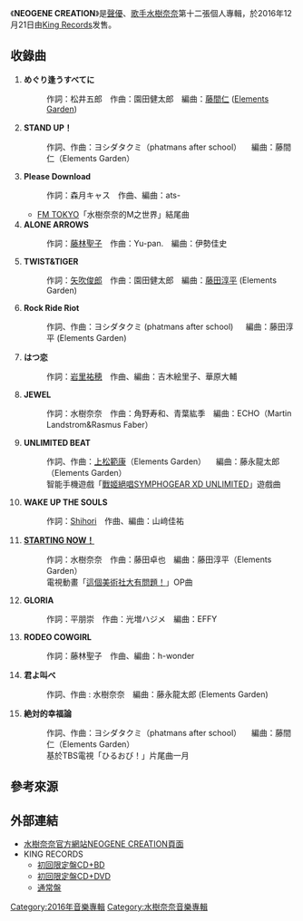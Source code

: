 {{Notability Unreferenced|time=2017-02-10T01:37:51+00:00}}
{{unreferenced|time=2017-02-09T23:43:36+00:00}}
{{Infobox Album
| Name           = NEOGENE CREATION
| Cover          = 
| Caption    = 初回限定盤CD+BD封面
| Type           = [[錄音室專輯|錄音室專輯]]
| Artist         = [[水樹奈奈|水樹奈奈]]
| Released       = 2016年12月21日
| Recorded       = 
| Genre          = [[J-POP|J-POP]]
| Length         = 
| Label          = [[King_Records|King Records]]<br/>KICS-93456（CD＋Blu-ray盤）<br/>KICS-93457（CD+DVD盤）<br/>KICS-3456（通常盤）
| Producer       = 
| Reviews        = 
| Last album     = [[SMASHING_ANTHEMS|SMASHING ANTHEMS]]<br/>（2015年）
| This album     = '''NEOGENE CREATION'''<br/>（2016年）
}}

《'''NEOGENE CREATION'''》是[[聲優|聲優]]、[[歌手|歌手]][[水樹奈奈|水樹奈奈]]第十二張個人專輯，於2016年12月21日由[[King_Records|King Records]]发售。

== 收錄曲 ==
# '''めぐり逢うすべてに''' 
#: 作詞：松井五郎　作曲：園田健太郎　編曲：[[藤間仁|藤間仁]] ([[Elements_Garden|Elements Garden]]) 
# '''STAND UP！'''
#: 作詞、作曲：ヨシダタクミ（phatmans after school） 　編曲：藤間仁（Elements Garden） 
# '''Please Download'''
#: 作詞：森月キャス　作曲、編曲：ats-
#* [[FM_TOKYO|FM TOKYO]]「水樹奈奈的M之世界」結尾曲
# '''ALONE ARROWS'''
#: 作詞：[[藤林聖子|藤林聖子]]　作曲：Yu-pan.　編曲：伊勢佳史
# '''TWIST&TIGER'''
#: 作詞：[[矢吹俊郎|矢吹俊郎]]　作曲：園田健太郎　編曲：[[藤田淳平|藤田淳平]] (Elements Garden)
# '''Rock Ride Riot'''
#: 作詞、作曲：ヨシダタクミ (phatmans after school) 　 編曲：藤田淳平 (Elements Garden)
# '''はつ恋'''
#: 作詞：[[岩里祐穂|岩里祐穂]]　作曲、編曲：吉木絵里子、華原大輔
# '''JEWEL'''
#: 作詞：水樹奈奈　作曲：角野寿和、青葉紘季　編曲：ECHO（Martin Landstrom&Rasmus Faber）
# '''UNLIMITED BEAT'''
#: 作詞、作曲：[[上松範康|上松範康]]（Elements Garden） 　編曲：藤永龍太郎（Elements Garden）
#: 智能手機遊戲「[[戰姬絕唱SYMPHOGEAR|戰姬絕唱SYMPHOGEAR XD UNLIMITED]]」遊戲曲
# '''WAKE UP THE SOULS'''
#: 作詞：[[Shihori|Shihori]]　作曲、編曲：山﨑佳祐
# '''[[STARTING_NOW！|STARTING NOW！]]'''
#: 作詞：水樹奈奈　作曲：藤田卓也　編曲：藤田淳平（Elements Garden）
#: 電視動畫「[[這個美術社大有問題！|這個美術社大有問題！]]」OP曲
# '''GLORIA'''
#: 作詞：平朋崇　作曲：光増ハジメ　編曲：EFFY
# '''RODEO COWGIRL'''
#: 作詞：藤林聖子　作曲、編曲：h-wonder
# '''君よ叫べ'''
#: 作詞、作曲 : 水樹奈奈　編曲：藤永龍太郎 (Elements Garden)
# '''絶対的幸福論'''
#: 作詞、作曲：ヨシダタクミ（phatmans after school） 　編曲：藤間仁（Elements Garden） 
#: 基於TBS電視「ひるおび！」片尾曲一月

== 參考來源 ==
<references/>

== 外部連結 ==
* [http://www.mizukinana.jp/special/2016_neogene_creation/index.html 水樹奈奈官方網站NEOGENE CREATION頁面]{{Wayback|url=http://www.mizukinana.jp/special/2016_neogene_creation/index.html |date=20170115174059 }}
* KING RECORDS
** [http://www.kingrecords.co.jp/cs/g/gKICS-93456/ 初回限定盤CD+BD]{{Wayback|url=http://www.kingrecords.co.jp/cs/g/gKICS-93456/ |date=20170211155733 }}
** [http://www.kingrecords.co.jp/cs/g/gKICS-93457/ 初回限定盤CD+DVD]{{Wayback|url=http://www.kingrecords.co.jp/cs/g/gKICS-93457/ |date=20170718120247 }}
** [http://www.kingrecords.co.jp/cs/g/gKICS-3456/ 通常盤]{{Wayback|url=http://www.kingrecords.co.jp/cs/g/gKICS-3456/ |date=20170718170239 }}

{{水樹奈奈}}

[[Category:2016年音樂專輯|Category:2016年音樂專輯]]
[[Category:水樹奈奈音樂專輯|Category:水樹奈奈音樂專輯]]